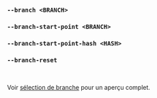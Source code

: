 ### `--branch <BRANCH>`
### `--branch-start-point <BRANCH>`
### `--branch-start-point-hash <HASH>`
### `--branch-reset`

<br />

Voir [sélection de branche](/fr/docs/explanation/branch-selection/) pour un aperçu complet.